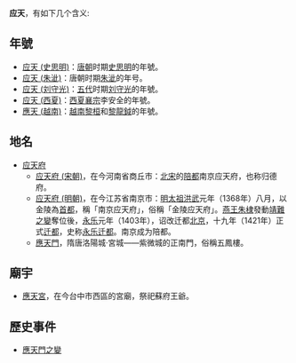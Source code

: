 '''应天'''，有如下几个含义:

==年號==
*[[应天_(史思明)|应天 (史思明)]]：[[唐朝|唐朝]]时期[[史思明|史思明]]的年號。
*[[应天_(朱泚)|应天 (朱泚)]]：唐朝时期[[朱泚|朱泚]]的年号。
*[[应天_(刘守光)|应天 (刘守光)]]：[[五代|五代]]时期[[刘守光|刘守光]]的年號。
*[[应天_(西夏)|应天 (西夏)]]：[[西夏襄宗|西夏襄宗]]李安全的年號。
*[[應天_(越南)|應天 (越南)]]：[[越南|越南]][[黎桓|黎桓]]和[[黎龍鉞|黎龍鉞]]的年號。

==地名==
*[[应天府|应天府]]
**[[应天府_(宋朝)|应天府 (宋朝)]]，在今河南省商丘市：[[北宋|北宋]]的[[陪都|陪都]]南京应天府，也称归德府。
**[[应天府_(明朝)|应天府 (明朝)]]，在今江苏省南京市：[[明太祖|明太祖]][[洪武|洪武]]元年（1368年）八月，以金陵為[[首都|首都]]，稱「南京应天府」，俗稱「金陵应天府」。[[明成祖|燕王朱棣]]發動[[靖難之變|靖難之變]]奪位後，[[永乐_(明朝)|永乐]]元年（1403年），诏改迁都[[北京|北京]]，十九年（1421年）正式[[迁都|迁都]]，史称[[永乐迁都|永乐迁都]]。南京成为陪都。
**[[應天門|應天門]]，隋唐洛陽城·宮城——紫微城的正南門，俗稱五鳳樓。

==廟宇==
*[[應天宮|應天宮]]，在今台中市西區的宮廟，祭祀蘇府王爺。

==歷史事件==
*[[應天門之變|應天門之變]]

{{disambig|Cat=二字亞洲相關消歧義}}